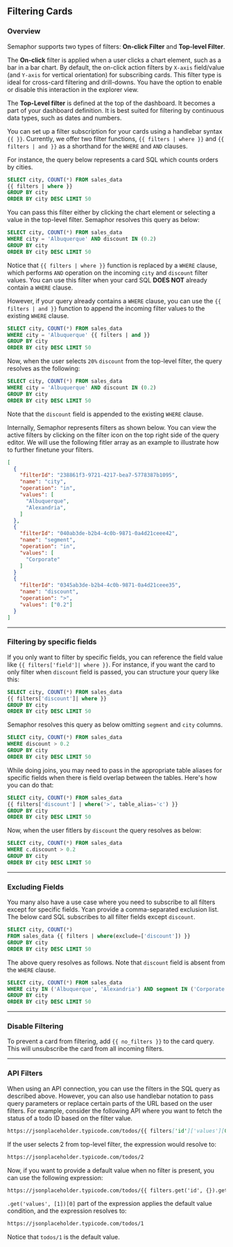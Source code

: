 ## Filtering Cards

### Overview

Semaphor supports two types of filters: **On-click Filter** and **Top-level Filter**.

The **On-click** filter is applied when a user clicks a chart element, such as a bar in a bar chart. By default, the on-click action filters by `X-axis` field/value (and `Y-axis` for vertical orientation) for subscribing cards. This filter type is ideal for cross-card filtering and drill-downs. You have the option to enable or disable this interaction in the explorer view.

The **Top-Level filter** is defined at the top of the dashboard. It becomes a part of your dashboard definition. It is best suited for filtering by continuous data types, such as dates and numbers.

You can set up a filter subscription for your cards using a handlebar syntax `{{ }}`. Currently, we offer two filter functions, `{{ filters | where }}` and `{{ filters | and }}` as a shorthand for the `WHERE` and `AND` clauses.

For instance, the query below represents a card SQL which counts orders by cities.

```sql {2} filename="Card SQL"
SELECT city, COUNT(*) FROM sales_data
{{ filters | where }}
GROUP BY city
ORDER BY city DESC LIMIT 50

```

You can pass this filter either by clicking the chart element or selecting a value in the top-level filter. Semaphor resolves this query as below:

```sql {2} filename="Resolved Query"
SELECT city, COUNT(*) FROM sales_data
WHERE city = 'Albuquerque' AND discount IN (0.2)
GROUP BY city
ORDER BY city DESC LIMIT 50
```

Notice that `{{ filters | where }}` function is replaced by a `WHERE` clause, which performs `AND` operation on the incoming `city` and `discount` filter values. You can use this filter when your card SQL **DOES NOT** already contain a `WHERE` clause.

However, if your query already contains a `WHERE` clause, you can use the `{{ filters | and }}` function to append the incoming filter values to the existing `WHERE` clause.

```sql {2} filename="Card SQL"
SELECT city, COUNT(*) FROM sales_data
WHERE city = 'Albuquerque' {{ filters | and }}
GROUP BY city
ORDER BY city DESC LIMIT 50

```

Now, when the user selects `20%` `discount` from the top-level filter, the query resolves as the following:

```sql {2} filename="Resolved Query"
SELECT city, COUNT(*) FROM sales_data
WHERE city = 'Albuquerque' AND discount IN (0.2)
GROUP BY city
ORDER BY city DESC LIMIT 50

```

Note that the `discount` field is appended to the existing `WHERE` clause.

Internally, Semaphor represents filters as shown below. You can view the active filters by clicking on the filter icon on the top right side of the query editor. We will use the following fitler array as an example to illustrate how to further finetune your filters.

```json
[
  {
    "filterId": "238861f3-9721-4217-bea7-5778387b1095",
    "name": "city",
    "operation": "in",
    "values": [
      "Albuquerque",
      "Alexandria",
    ]
  },
  {
    "filterId": "040ab3de-b2b4-4c0b-9871-0a4d21ceee42",
    "name": "segment",
    "operation": "in",
    "values": [
      "Corporate"
    ]
  }
  {
    "filterId": "0345ab3de-b2b4-4c0b-9871-0a4d21ceee35",
    "name": "discount",
    "operation": ">",
    "values": ["0.2"]
  }
]
```

---

### Filtering by specific fields

If you only want to filter by specific fields, you can reference the field value like `{{ filters['field']| where }}`. For instance, if you want the card to only filter when `discount` field is passed, you can structure your query like this:

```sql {2} filename="Card SQL"
SELECT city, COUNT(*) FROM sales_data
{{ filters['discount']| where }}
GROUP BY city
ORDER BY city DESC LIMIT 50

```

Semaphor resolves this query as below omitting `segment` and `city` columns.

```sql {2} filename="Resolved Query"
SELECT city, COUNT(*) FROM sales_data
WHERE discount > 0.2
GROUP BY city
ORDER BY city DESC LIMIT 50

```

While doing joins, you may need to pass in the appropriate table aliases for specific fields when there is field overlap between the tables. Here's how you can do that:

```sql {2} filename="Card SQL"
SELECT city, COUNT(*) FROM sales_data
{{ filters['discount'] | where('>', table_alias='c') }}
GROUP BY city
ORDER BY city DESC LIMIT 50
```

Now, when the user fitlers by `discount` the query resolves as below:

```sql {2} filename="Resolved Query"
SELECT city, COUNT(*) FROM sales_data
WHERE c.discount > 0.2
GROUP BY city
ORDER BY city DESC LIMIT 50
```

---

### Excluding Fields

You many also have a use case where you need to subscribe to all filters except for specific fields. Ycan provide a comma-separated exclusion list. The below card SQL subscribes to all filter fields except `discount`.

```sql {2} filename="Card SQL"
SELECT city, COUNT(*)
FROM sales_data {{ filters | where(exclude=['discount']) }}
GROUP BY city
ORDER BY city DESC LIMIT 50
```

The above query resolves as follows. Note that `discount` field is absent from the `WHERE` clause.

```sql {2} filename="Resolved Query"
SELECT city, COUNT(*) FROM sales_data
WHERE city IN ('Albuquerque', 'Alexandria') AND segment IN ('Corporate')
GROUP BY city
ORDER BY city DESC LIMIT 50
```

---

### Disable Filtering

To prevent a card from filtering, add `{{ no_filters }}` to the card query. This will unsubscribe the card from all incoming filters.

---

### API Filters

When using an API connection, you can use the filters in the SQL query as described above. However, you can also use handlebar notation to pass query parameters or replace certain parts of the URL based on the user filters. For example, consider the following API where you want to fetch the status of a todo ID based on the filter value.

```markdown filename="API Connection"
https://jsonplaceholder.typicode.com/todos/{{ filters['id']['values'][0] }}
```

If the user selects 2 from top-level filter, the expression would resolve to:

```markdown filename="Filtered API"
https://jsonplaceholder.typicode.com/todos/2
```

Now, if you want to provide a default value when no filter is present, you can use the following expression:

```markdown filename="API Connection"
https://jsonplaceholder.typicode.com/todos/{{ filters.get('id', {}).get('values', [1])[0] }}
```

`.get('values', [1])[0]` part of the expression applies the default value condition, and the expression resolves to:

```markdown filename="Filtered API"
https://jsonplaceholder.typicode.com/todos/1
```

Notice that `todos/1` is the default value.
